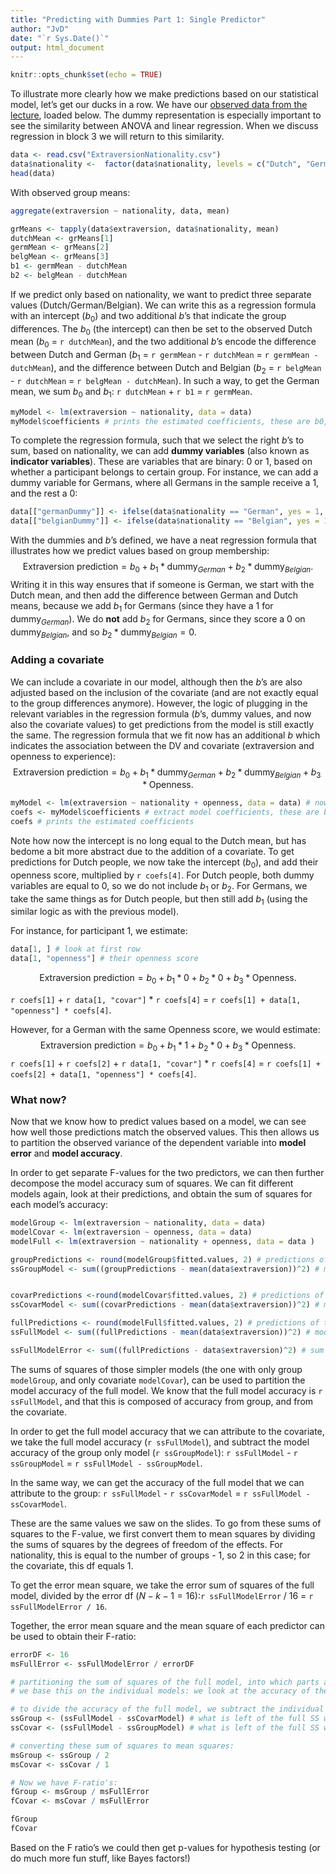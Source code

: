 ```yaml
---
title: "Predicting with Dummies Part 1: Single Predictor"
author: "JvD"
date: "`r Sys.Date()`"
output: html_document
---
```


```r
knitr::opts_chunk$set(echo = TRUE)
```


To illustrate more clearly how we make predictions based on our statistical model, let's get our ducks in a row. We have our [observed data from the lecture](https://johnnydoorn.github.io/statistics-lectures/courses/SSR/SSR_2023-2024/12.%20ANCOVA/12.%20ANCOVA.html#the-data), loaded below. The dummy representation is especially important to see the similarity between ANOVA and linear regression. When we discuss regression in block 3 we will return to this similarity. 

```r
data <- read.csv("ExtraversionNationality.csv")
data$nationality <-  factor(data$nationality, levels = c("Dutch", "German", "Belgian")) # make sure nationality is a factor
head(data)
```

With observed group means:

```r
aggregate(extraversion ~ nationality, data, mean)
```

```r
grMeans <- tapply(data$extraversion, data$nationality, mean)
dutchMean <- grMeans[1]
germMean <- grMeans[2]
belgMean <- grMeans[3]
b1 <- germMean - dutchMean
b2 <- belgMean - dutchMean
```

If we predict only based on nationality, we want to predict three separate values (Dutch/German/Belgian). We can write this as a regression formula with an intercept ($b_0$) and two additional $b$'s that indicate the group differences. The $b_0$ (the intercept) can then be set to the observed Dutch mean ($b_0$ = `r dutchMean`), and the two additional $b$'s encode the difference between Dutch and German ($b_1$ = `r germMean` - `r dutchMean` = `r germMean - dutchMean`), and the difference between Dutch and Belgian ($b_2$ = `r belgMean` - `r dutchMean` = `r belgMean - dutchMean`). In such a way, to get the German mean, we sum $b_0$ and $b_1$: `r dutchMean` + `r b1` = `r germMean`.

```r
myModel <- lm(extraversion ~ nationality, data = data)
myModel$coefficients # prints the estimated coefficients, these are b0, b1, b2
```

To complete the regression formula, such that we select the right $b$'s to sum, based on nationality, we can add **dummy variables** (also known as **indicator variables**). These are variables that are binary: 0 or 1, based on whether a participant belongs to certain group. For instance, we can add a dummy variable for Germans, where all Germans in the sample receive a 1, and the rest a 0:
```r
data[["germanDummy"]] <- ifelse(data$nationality == "German", yes = 1, no = 0)
data[["belgianDummy"]] <- ifelse(data$nationality == "Belgian", yes = 1, no = 0) # and the same for the Belgians
```

With the dummies and $b$'s defined, we have a neat regression formula that illustrates how we predict values based on group membership:
$$ \text{Extraversion prediction} =  b_0 + b_1 * \text{dummy}_{German} + b_2 * \text{dummy}_{Belgian}.$$
Writing it in this way ensures that if someone is German, we start with the Dutch mean, and then add the difference between German and Dutch means, because we add  $b_1$ for Germans (since they have a 1 for $\text{dummy}_{German}$). We do **not** add $b_2$ for Germans, since they score a 0 on $\text{dummy}_{Belgian}$, and so $b_2 * \text{dummy}_{Belgian} = 0$.


### Adding a covariate

We can include a covariate in our model, although then the $b$'s are also adjusted based on the inclusion of the covariate (and are not exactly equal to the group differences anymore). However, the logic of plugging in the relevant variables in the regression formula ($b$'s, dummy values, and now also the covariate values) to get predictions from the model is still exactly the same. The regression formula that we fit now has an additional $b$ which indicates the association between the DV and covariate (extraversion and openness to experience):
$$ \text{Extraversion prediction} =  b_0 + b_1 * \text{dummy}_{German} + b_2 * \text{dummy}_{Belgian} + b_3 * \text{Openness}.$$ 



```r
myModel <- lm(extraversion ~ nationality + openness, data = data) # now added openness as predictor
coefs <- myModel$coefficients # extract model coefficients, these are b0, b1, b2, b3
coefs # prints the estimated coefficients
```
Note how now the intercept is no long equal to the Dutch mean, but has bedome a bit more abstract due to the addition of a covariate. To get predictions for Dutch people, we now take the intercept ($b_0$), and add their openness score, multiplied by `r coefs[4]`. For Dutch people, both dummy variables are equal to 0, so we do not include $b_1$ or $b_2$. 
For Germans, we take the same things as for Dutch people, but then still add $b_1$ (using the similar logic as with the previous model). 

For instance, for participant 1, we estimate:
```r
data[1, ] # look at first row
data[1, "openness"] # their openness score
```

$$ \text{Extraversion prediction} =  b_0 + b_1 * 0 + b_2 * 0 + b_3 * \text{Openness}.$$ 

`r coefs[1]` + `r data[1, "covar"]` * `r coefs[4]` = `r coefs[1] + data[1, "openness"] * coefs[4]`. 

However, for a German with the same Openness score, we would estimate:
$$ \text{Extraversion prediction} =  b_0 + b_1 * 1 + b_2 * 0 + b_3 * \text{Openness}.$$ 
`r coefs[1]` + `r coefs[2]` + `r data[1, "covar"]` * `r coefs[4]` = `r coefs[1] + coefs[2] + data[1, "openness"] * coefs[4]`. 



### What now?
Now that we know how to predict values based on a model, we can see how well those predictions match the observed values. This then allows us to partition the observed variance of the dependent variable into **model error** and **model accuracy**. 

In order to get separate F-values for the two predictors, we can then further decompose the model accuracy sum of squares.
We can fit different models again, look at their predictions, and obtain the sum of squares for each model's accuracy:
```r
modelGroup <- lm(extraversion ~ nationality, data = data)
modelCovar <- lm(extraversion ~ openness, data = data)
modelFull <- lm(extraversion ~ nationality + openness, data = data )

groupPredictions <- round(modelGroup$fitted.values, 2) # predictions of the group model (simply the group means)
ssGroupModel <- sum((groupPredictions - mean(data$extraversion))^2) # model accuracy for the group model only


covarPredictions <-round(modelCovar$fitted.values, 2) # predictions of the covariate model
ssCovarModel <- sum((covarPredictions - mean(data$extraversion))^2) # model accuracy for the covariate model only

fullPredictions <- round(modelFull$fitted.values, 2) # predictions of the group model (simply the means)
ssFullModel <- sum((fullPredictions - mean(data$extraversion))^2) # model accuracy for the full model

ssFullModelError <- sum((fullPredictions - data$extraversion)^2) # sum squares of the error of the full model
```

The sums of squares of those simpler models (the one with only group `modelGroup`, and only covariate `modelCovar`), can be used to partition the model accuracy of the full model. We know that the full model accuracy is `r ssFullModel`, and that this is composed of accuracy from group, and from the covariate. 

In order to get the full model accuracy that we can attribute to the covariate, we take the full model accuracy (`r ssFullModel`), and subtract the model accuracy of the group only model (`r ssGroupModel`): `r ssFullModel` - `r ssGroupModel` = `r ssFullModel - ssGroupModel`. 

In the same way, we can get the accuracy of the full model that we can attribute to the group: `r ssFullModel` - `r ssCovarModel` = `r ssFullModel - ssCovarModel`.

These are the same values we saw on the slides. To go from these sums of squares to the F-value, we first convert them to mean squares by dividing the sums of squares by the degrees of freedom of the effects. For nationality, this is equal to the number of groups - 1, so 2 in this case; for the covariate, this df equals 1. 

To get the error mean square, we take the error sum of squares of the full model, divided by the error df ($N - k -1 = 16$):`r ssFullModelError` / 16 = `r  ssFullModelError / 16`.

Together, the error mean square and the mean square of each predictor can be used to obtain their F-ratio:
```r
errorDF <- 16
msFullError <- ssFullModelError / errorDF

# partitioning the sum of squares of the full model, into which parts are explained by which predictor:
# we base this on the individual models: we look at the accuracy of the group only model, and of the covariate only model

# to divide the accuracy of the full model, we subtract the individual model accuracy from it:
ssGroup <- (ssFullModel - ssCovarModel) # what is left of the full SS when we subtract the covariate accuracy?
ssCovar <- (ssFullModel - ssGroupModel) # what is left of the full SS when we subtract the group accuracy?

# converting these sum of squares to mean squares:
msGroup <- ssGroup / 2
msCovar <- ssCovar / 1

# Now we have F-ratio's:
fGroup <- msGroup / msFullError
fCovar <- msCovar / msFullError

fGroup
fCovar
```


Based on the F ratio's we could then get p-values for hypothesis testing (or do much more fun stuff, like Bayes factors!)
